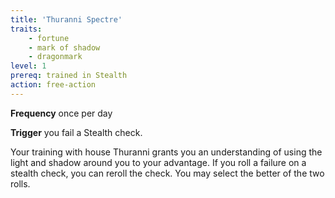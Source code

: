 ```yaml
---
title: 'Thuranni Spectre'
traits:
    - fortune
    - mark of shadow
    - dragonmark
level: 1
prereq: trained in Stealth
action: free-action
---
```


**Frequency** once per day

**Trigger** you fail a Stealth check.

Your training with house Thuranni grants you an understanding of using the light and shadow around you to your advantage. If you roll a failure on a stealth check, you can reroll the check. You may select the better of the two rolls.